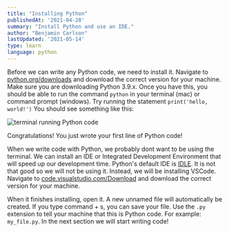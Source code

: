 ```yaml
---
title: "Installing Python"
publishedAt: '2021-04-28'
summary: "Install Python and use an IDE."
author: "Benjamin Carlson"
lastUpdated: '2021-05-14'
type: learn
language: python
---
```


Before we can write any Python code, we need to install it. Navigate to [python.org/downloads](https://www.python.org/downloads/) and
download the correct version for your machine. Make sure you are downloading Python 3.9.x. Once you have this, you should be able to run
the command `python` in your terminal (mac) or command prompt (windows). Try running the statement `print('hello, world!')` You should see something like this:

![terminal running Python code](/learn-images/python/python-in-terminal.png)

Congratulations! You just wrote your first line of Python code!

When we write code with Python, we probably dont want to be using the terminal. We can install an IDE or Integrated Development Environment
that will speed up our development time. Python's default IDE is [IDLE](https://docs.python.org/3/library/idle.html). It is not that good so we will not be using it. Instead, 
we will be installing VSCode. Navigate to [code.visualstudio.com/Download](https://code.visualstudio.com/Download) and download the correct version for your machine.

When it finishes installing, open it. A new unnamed file will automatically be created. If you type command + s, you can save your file.
Use the `.py` extension to tell your machine that this is Python code. For example: `my_file.py`. In the next section we will start writing code!